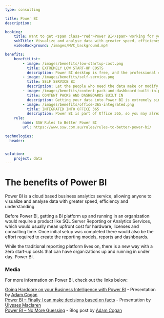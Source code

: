 ```yaml
---
type: consulting

title: Power BI
description:

booking:
    title: Want to get <span class="red">Power BI</span> working for you?
    subTitle: Visualize and analyse data with greater speed, efficiency and understanding
    videoBackground: /images/MVC_background.mp4

benefits:
    benefitList:
        - image: /images/benefits/low-startup-cost.png
          title: EXTREMELY LOW START-UP COSTS
          description: Power BI desktop is free, and the professional cloud version is only $10 per month
        - image: /images/benefits/self-service.png
          title: SELF SERVICE BI
          description: Let the people who need the data make or modify the reports on the fly
        - image: /images/benefits/content-pack-and-dashboard-built-in.png
          title: CONTENT PACKS AND DASHBOARDS BUILT IN
          description: Getting your data into Power BI is extremely simple and most existing popular systems already have starting reports and dashboards out of the box
        - image: /images/benefits/office-365-integrated.png
          title: INTEGRATED INTO OFFICE 365
          description: Power BI is part of Office 365, so you may already have licenses and not even know it
    rule:
        name: SSW Rules to Better Power BI
        url: https://www.ssw.com.au/rules/rules-to-better-power-bi/

technologies:
  header: 


solution:
    project: data
---
```


# The benefits of **Power BI**

<VideoEmbed url="https://www.youtube.com/watch?v=yKTSLffVGbk" />

Power BI is a cloud based business analytics service, allowing anyone to visualize and analyse data with greater speed, efficiency and understanding.

Before Power BI, getting a BI platform up and running in an organization would require a product like SQL Server Reporting or Analytics Services, which would usually mean upfront cost for hardware, licenses and consulting time. Once initial setup was completed there would also be the effort required to create the reporting models, reports and dashboards.

While the traditional reporting platform lives on, there is a new way with a zero start-up costs that can have organizations up and running in under day. Power BI.

### **Media**

For more information on Power BI, check out the links below:

[Going Hardcore on your Business Intelligence with Power BI](https://tv.ssw.com/going-hardcore-on-your-business-intelligence-with-power-bi-adam-cogan/) - Presentation by [Adam Cogan](https://www.ssw.com.au/people/adam-cogan)  
[Power BI – Finally I can make decisions based on facts](https://tv.ssw.com/power-bi-finally-can-make-decisions-based-facts-ulysses-maclaren/) - Presentation by [Ulysses Maclaren](https://www.ssw.com.au/people/uly)  
[Power BI – No More Guessing](https://adamcogan.com/2016/10/13/power-bi-no-more-guessing/) - Blog post by [Adam Cogan](https://www.ssw.com.au/people/adam-cogan)  
